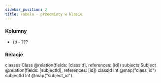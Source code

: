 ```yaml
---
sidebar_position: 2
title: Tabela - przedmioty w klasie
---
```


### Kolumny

- `id` - ???

### Relacje

classes Class @relation(fields: [classId], references: [id])
subjects Subject @relation(fields: [subjectId], references: [id])
classId Int @map("class_id")
subjectId Int @map("subject_id")
